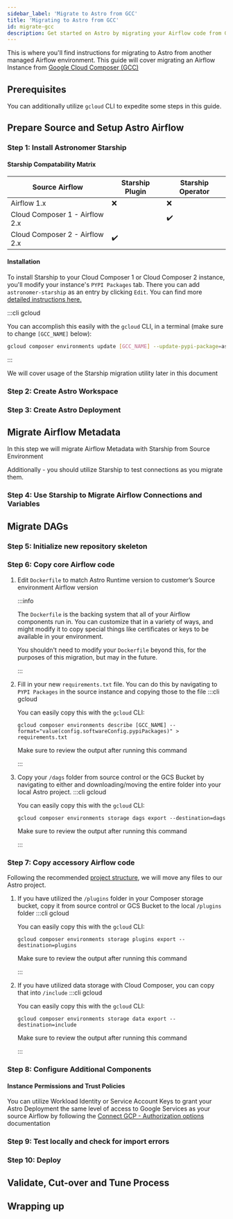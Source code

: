 ```yaml
---
sidebar_label: 'Migrate to Astro from GCC'
title: 'Migrating to Astro from GCC'
id: migrate-gcc
description: Get started on Astro by migrating your Airflow code from Google Cloud Composer (GCC).
---
```



This is where you'll find instructions for migrating to Astro from another managed Airflow environment. This guide will
cover migrating an Airflow Instance from [Google Cloud Composer (GCC)](https://cloud.google.com/composer/docs/concepts/overview)

<Intro />

## Prerequisites

<Prerequisites />

You can additionally utilize `gcloud` CLI to expedite some steps in this guide.

## Prepare Source and Setup Astro Airflow

### Step 1: Install Astronomer Starship
<Starship />

#### Starship Compatability Matrix

| Source Airflow                 | Starship Plugin | Starship Operator |
|--------------------------------|-----------------|-------------------|
| Airflow 1.x                    | ❌               | ❌                 |
| Cloud Composer 1 - Airflow 2.x |                 | ✔️️               |
| Cloud Composer 2 - Airflow 2.x | ✔️️             |                   |

#### Installation

To install Starship to your Cloud Composer 1 or Cloud Composer 2 instance, you'll modify your instance's `PYPI Packages` tab.
There you can add `astronomer-starship` as an entry by clicking `Edit`.
You can find more [detailed instructions here.](https://cloud.google.com/composer/docs/composer-2/install-python-dependencies)

:::cli gcloud

You can accomplish this easily with the `gcloud` CLI, in a terminal (make sure to change `[GCC_NAME]` below):
```sh
gcloud composer environments update [GCC_NAME] --update-pypi-package=astronomer-starship
```

:::

We will cover usage of the Starship migration utility later in this document

### Step 2: Create Astro Workspace

<Workspaces />

### Step 3: Create Astro Deployment

<Deployments />

## Migrate Airflow Metadata
In this step we will migrate Airflow Metadata with Starship from Source Environment

Additionally - you should utilize Starship to test connections as you migrate them.

### Step 4: Use Starship to Migrate Airflow Connections and Variables
<Usage />

## Migrate DAGs
### Step 5: Initialize new repository skeleton
<DAGs />

### Step 6: Copy core Airflow code

1. Edit `Dockerfile` to match Astro Runtime version to customer’s Source environment Airflow version
    <RuntimeVersionInfo />

    :::info

    The `Dockerfile` is the backing system that all of your Airflow components run in.
    You can customize that in a variety of ways, and might
    modify it to copy special things like certificates or keys to be available in your environment.

    You shouldn't need to modify your `Dockerfile` beyond this, for the purposes of this migration, but may in the future.

    :::

2. Fill in your new `requirements.txt` file. You can do this by navigating to `PYPI Packages` in the source instance and copying those to the file
    :::cli gcloud

    You can easily copy this with the `gcloud` CLI:
    ```shell
    gcloud composer environments describe [GCC_NAME] --format="value(config.softwareConfig.pypiPackages)" > requirements.txt
    ```
    Make sure to review the output after running this command

    :::

3. Copy your `/dags` folder from source control or the GCS Bucket by navigating to either and downloading/moving the entire folder into your local Astro project.
    :::cli gcloud

    You can easily copy this with the `gcloud` CLI:
    ```
    gcloud composer environments storage dags export --destination=dags
    ```
    Make sure to review the output after running this command

    :::

### Step 7: Copy accessory Airflow code
Following the recommended [project structure](https://docs.astronomer.io/learn/managing-airflow-code#project-structure), we will move any files to our Astro project.

1. If you have utilized the `/plugins` folder in your Composer storage bucket, copy it from source control or GCS Bucket to the local `/plugins` folder
    :::cli gcloud

    You can easily copy this with the `gcloud` CLI:
    ```
    gcloud composer environments storage plugins export --destination=plugins
    ```
    Make sure to review the output after running this command

    :::
2. If you have utilized data storage with Cloud Composer, you can copy that into `/include`
    :::cli gcloud

    You can easily copy this with the `gcloud` CLI:
    ```
    gcloud composer environments storage data export --destination=include
    ```
    Make sure to review the output after running this command

    :::

### Step 8: Configure Additional Components
<Additional />

#### Instance Permissions and Trust Policies
You can utilize Workload Identity or Service Account Keys to grant your Astro Deployment the same level of access to Google Services as your source Airflow
by following the [Connect GCP - Authorization options](connect-gcp.md#authentication-options) documentation

### Step 9: Test locally and check for import errors
<TestLocally />

### Step 10: Deploy
<Deploy />

## Validate, Cut-over and Tune Process
<FinalStep />

## Wrapping up
<WrapUp />